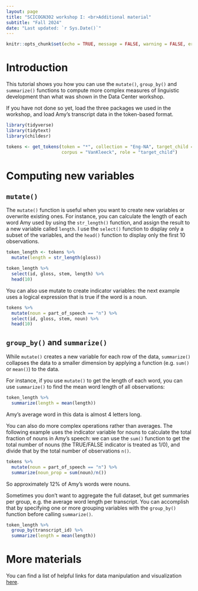 ```yaml
---
layout: page
title: "SCICOGN302 workshop I: <br>Additional material"
subtitle: "Fall 2024"
date: "Last updated: `r Sys.Date()`"
---
```


```r
knitr::opts_chunk$set(echo = TRUE, message = FALSE, warning = FALSE, error = FALSE)
```

# Introduction

This tutorial shows you how you can use the `mutate()`, `group_by()` and `summarize()` functions to compute more complex measures of linguistic development than what was shown in the Data Center workshop.

If you have not done so yet, load the three packages we used in the workshop, and load Amy's transcript data in the token-based format.

```r
library(tidyverse)
library(tidytext)
library(childesr)

tokens <- get_tokens(token = "*", collection = "Eng-NA", target_child = "Amy",
                     corpus = "VanKleeck", role = "target_child")
```

# Computing new variables

## `mutate()`

The `mutate()` function is useful when you want to create new variables or overwrite existing ones. For instance, you can calculate the length of each word Amy used by using the `str_length()` function, and assign the result to a new variable called `length`. I use the `select()` function to display only a subset of the variables, and the `head()` function to display only the first 10 observations.

```r
token_length <- tokens %>% 
  mutate(length = str_length(gloss)) 

token_length %>% 
  select(id, gloss, stem, length) %>% 
  head(10)
```

You can also use mutate to create indicator variables: the next example uses a logical expression that is true if the word is a noun.

```r
tokens %>% 
  mutate(noun = part_of_speech == "n") %>% 
  select(id, gloss, stem, noun) %>% 
  head(10)
```

## `group_by()` and `summarize()`

While `mutate()` creates a new variable for each row of the data, `summarize()` collapses the data to a smaller dimension by applying a function (e.g. `sum()` or `mean()`) to the data.

For instance, if you use `mutate()` to get the length of each word, you can use `summarize()` to find the mean word length of all observations:

```r
token_length %>% 
  summarize(length = mean(length))
```

Amy's average word in this data is almost 4 letters long.

You can also do more complex operations rather than averages. The following example uses the indicator variable for nouns to calculate the total fraction of nouns in Amy's speech: we can use the `sum()` function to get the total number of nouns (the TRUE/FALSE indicator is treated as 1/0), and divide that by the total number of observations `n()`.

```r
tokens %>% 
  mutate(noun = part_of_speech == "n") %>% 
  summarize(noun_prop = sum(noun)/n())
```

So approximately 12% of Amy's words were nouns.

Sometimes you don't want to aggregate the full dataset, but get summaries per group, e.g. the average word length per transcript. You can accomplish that by specifying one or more grouping variables with the `group_by()` function before calling `summarize()`.

```r
token_length %>% 
  group_by(transcript_id) %>% 
  summarize(length = mean(length))
```

# More materials

You can find a list of helpful links for data manipulation and visualization [here](../../../tutorials/links).
